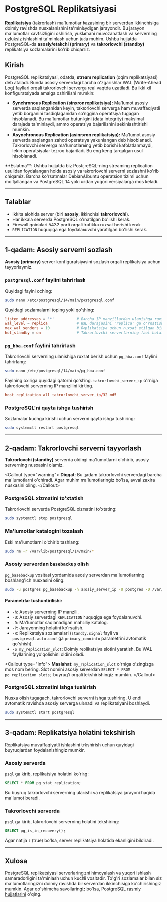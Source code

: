 
# PostgreSQL Replikatsiyasi

**Replikatsiya** (takrorlash) ma'lumotlar bazasining bir serverdan ikkinchisiga doimiy ravishda nusxalanishini ta'minlaydigan jarayondir. Bu jarayon ma'lumotlar xavfsizligini oshirish, yuklamani muvozanatlash va serverning uzluksiz ishlashini ta'minlash uchun juda muhim. Ushbu hujjatda PostgreSQL-da **asosiy/etakchi (primary)** va **takrorlovchi (standby)** replikatsiya sozlamalarini ko'rib chiqamiz.

## Kirish

PostgreSQL replikatsiyasi, odatda, **stream replication** (oqim replikatsiyasi) deb ataladi. Bunda asosiy serverdagi barcha o'zgarishlar WAL (Write-Ahead Log) fayllari orqali takrorlovchi serverga real vaqtda uzatiladi. Bu ikki xil konfiguratsiyada amalga oshirilishi mumkin:

* **Synchronous Replication (sinxron replikatsiya):** Ma'lumot asosiy serverda saqlanganidan keyin, takrorlovchi serverga ham muvaffaqiyatli yetib borganini tasdiqlaganidan so'nggina operatsiya tugagan hisoblanadi. Bu ma'lumotlar butunligini (data integrity) maksimal darajada ta'minlaydi, ammo operatsiya bajarilishini sekinlashtirishi mumkin.
* **Asynchronous Replication (asinrxron replikatsiya):** Ma'lumot asosiy serverda saqlangan zahoti operatsiya yakunlangan deb hisoblanadi. Takrorlovchi serverga ma'lumotlarning yetib borishi kafolatlanmaydi, lekin operatsiyalar tezroq bajariladi. Bu eng keng tarqalgan usul hisoblanadi.

<Callout type="info">
**Eslatma**: Ushbu hujjatda biz PostgreSQL-ning streaming replication usulidan foydalangan holda asosiy va takrorlovchi serverni sozlashni ko'rib chiqamiz. Barcha ko'rsatmalar Debian/Ubuntu operatsion tizimi uchun mo'ljallangan va PostgreSQL 14 yoki undan yuqori versiyalarga mos keladi.
</Callout>

---

## Talablar

* Ikkita alohida server (biri **asosiy**, ikkinchisi **takrorlovchi**).
* Har ikkala serverda PostgreSQL o'rnatilgan bo'lishi kerak.
* Firewall qoidalari 5432 porti orqali trafikka ruxsat berishi kerak.
* `REPLICATION` huquqiga ega foydalanuvchi yaratilgan bo'lishi kerak.

---

## 1-qadam: Asosiy serverni sozlash

**Asosiy (primary)** server konfiguratsiyasini sozlash orqali replikatsiya uchun tayyorlaymiz.

### `postgresql.conf` faylini tahrirlash

Quyidagi faylni oching:

```bash
sudo nano /etc/postgresql/14/main/postgresql.conf
````

Quyidagi sozlamalarni toping yoki qo'shing:

```conf
listen_addresses = '*'          # Barcha IP manzillardan ulanishga ruxsat berish
wal_level = replica             # WAL darajasini 'replica' ga o'rnatish
max_wal_senders = 10            # Replikatsiya uchun ruxsat etilgan bir vaqtning o'zida ulanishlar soni
hot_standby = on                # Takrorlovchi serverlarning faol holatda bo'lishiga ruxsat berish
```

### `pg_hba.conf` faylini tahrirlash

Takrorlovchi serverning ulanishiga ruxsat berish uchun `pg_hba.conf` faylini tahrirlang:

```bash
sudo nano /etc/postgresql/14/main/pg_hba.conf
```

Faylning oxiriga quyidagi qatorni qo'shing. `takrorlovchi_server_ip` o'rniga takrorlovchi serverning IP manzilini kiriting.

```conf
host replication all takrorlovchi_server_ip/32 md5
```

### PostgreSQL'ni qayta ishga tushirish

Sozlamalar kuchga kirishi uchun serverni qayta ishga tushiring:

```bash
sudo systemctl restart postgresql
```

-----

## 2-qadam: Takrorlovchi serverni tayyorlash

**Takrorlovchi (standby)** serverda oldingi ma'lumotlarni o'chirib, asosiy serverning nusxasini olamiz.

\<Callout type="warning"\>
**Diqqat**: Bu qadam takrorlovchi serverdagi barcha ma'lumotlarni o'chiradi. Agar muhim ma'lumotlaringiz bo'lsa, avval zaxira nusxasini oling.
\</Callout\>

### PostgreSQL xizmatini to'xtatish

Takrorlovchi serverda PostgreSQL xizmatini to'xtating:

```bash
sudo systemctl stop postgresql
```

### Ma'lumotlar katalogini tozalash

Eski ma'lumotlarni o'chirib tashlang:

```bash
sudo rm -r /var/lib/postgresql/14/main/*
```

### Asosiy serverdan `basebackup` olish

`pg_basebackup` vositasi yordamida asosiy serverdan ma'lumotlarning boshlang'ich nusxasini oling:

```bash
sudo -u postgres pg_basebackup -h asosiy_server_ip -U postgres -D /var/lib/postgresql/14/main -P -R -S my_replication_slot
```

#### Parametrlar tushuntirilishi:

  * `-h`: Asosiy serverning IP manzili.
  * `-U`: Asosiy serverdagi `REPLICATION` huquqiga ega foydalanuvchi.
  * `-D`: Ma'lumotlar saqlanadigan mahalliy katalog.
  * `-P`: Jarayonning holatini ko'rsatish.
  * `-R`: Replikatsiya sozlamalari (`standby.signal` fayli va `postgresql.auto.conf` ga `primary_conninfo` parametrini avtomatik qo'shish).
  * `-S my_replication_slot`: Doimiy replikatsiya slotini yaratish. Bu WAL fayllarining yo'qolishini oldini oladi.

\<Callout type="info"\>
**Maslahat**: `my_replication_slot` o'rniga o'zingizga mos nom bering. Slot nomini asosiy serverdan `SELECT * FROM pg_replication_slots;` buyrug'i orqali tekshirishingiz mumkin.
\</Callout\>

### PostgreSQL xizmatini ishga tushirish

Nusxa olish tugagach, takrorlovchi serverni ishga tushiring. U endi avtomatik ravishda asosiy serverga ulanadi va replikatsiyani boshlaydi.

```bash
sudo systemctl start postgresql
```

-----

## 3-qadam: Replikatsiya holatini tekshirish

Replikatsiya muvaffaqiyatli ishlashini tekshirish uchun quyidagi buyruqlardan foydalanishingiz mumkin.

### Asosiy serverda

`psql` ga kirib, replikatsiya holatini ko'ring:

```sql
SELECT * FROM pg_stat_replication;
```

Bu buyruq takrorlovchi serverning ulanishi va replikatsiya jarayoni haqida ma'lumot beradi.

### Takrorlovchi serverda

`psql` ga kirib, takrorlovchi serverning holatini tekshiring:

```sql
SELECT pg_is_in_recovery();
```

Agar natija `t` (true) bo'lsa, server replikatsiya holatida ekanligini bildiradi.

-----

## Xulosa

PostgreSQL replikatsiyasi serverlaringizni himoyalash va yuqori ishlash samaradorligini ta'minlash uchun kuchli vositadir. To'g'ri sozlamalar bilan siz ma'lumotlaringizni doimiy ravishda bir serverdan ikkinchisiga ko'chirishingiz mumkin. Agar qo'shimcha savollaringiz bo'lsa, PostgreSQL [rasmiy hujjatlarini](https://www.postgresql.org/docs/current/warm-standby.html) o'qing.

```

